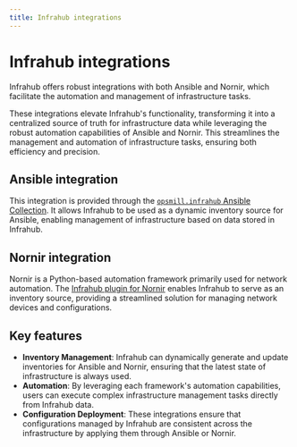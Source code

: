 ```yaml
---
title: Infrahub integrations
---
```


# Infrahub integrations

Infrahub offers robust integrations with both Ansible and Nornir, which facilitate the automation and management of infrastructure tasks.

These integrations elevate Infrahub's functionality, transforming it into a centralized source of truth for infrastructure data while leveraging the robust automation capabilities of Ansible and Nornir. This streamlines the management and automation of infrastructure tasks, ensuring both efficiency and precision.

## Ansible integration

This integration is provided through the [`opsmill.infrahub` Ansible Collection](https://docs.infrahub.app/ansible/ansible/). It allows Infrahub to be used as a dynamic inventory source for Ansible, enabling management of infrastructure based on data stored in Infrahub.

## Nornir integration

Nornir is a Python-based automation framework primarily used for network automation. The [Infrahub plugin for Nornir](https://docs.infrahub.app/nornir/) enables Infrahub to serve as an inventory source, providing a streamlined solution for managing network devices and configurations.

## Key features

- **Inventory Management**: Infrahub can dynamically generate and update inventories for Ansible and Nornir, ensuring that the latest state of infrastructure is always used.
- **Automation**: By leveraging each framework's automation capabilities, users can execute complex infrastructure management tasks directly from Infrahub data.
- **Configuration Deployment**: These integrations ensure that configurations managed by Infrahub are consistent across the infrastructure by applying them through Ansible or Nornir.
